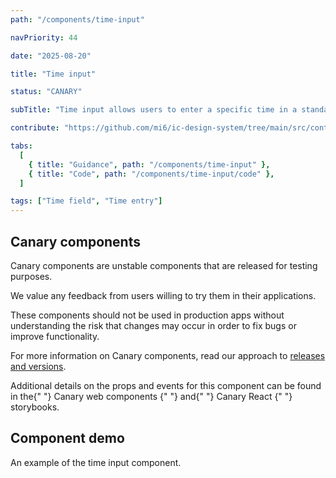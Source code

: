 ```yaml
---
path: "/components/time-input"

navPriority: 44

date: "2025-08-20"

title: "Time input"

status: "CANARY"

subTitle: "Time input allows users to enter a specific time in a standardised format for scheduling or time-based tasks."

contribute: "https://github.com/mi6/ic-design-system/tree/main/src/content/structured/components/time-input"

tabs:
  [
    { title: "Guidance", path: "/components/time-input" },
    { title: "Code", path: "/components/time-input/code" },
  ]

tags: ["Time field", "Time entry"]
---
```



<IcAlert
  heading="Canary component"
  variant="info"
  message="This component is new and its guidance will be updated over time."
/>

## Canary components

Canary components are unstable components that are released for testing purposes.

We value any feedback from users willing to try them in their applications.

These components should not be used in production apps without understanding the risk that changes may occur in order to fix bugs or improve functionality.

For more information on Canary components, read our approach to [releases and versions](/get-started/releases-versions).

<p>
  Additional details on the props and events for this component can be found in
  the{" "}
  <IcLink
    href="https://mi6.github.io/ic-ui-kit/branches/canary/main/web-components/?path=/docs/web-components-time-input--docs"
    target="_blank"
  >
    Canary web components
  </IcLink>{" "}
  and{" "}
  <IcLink
    href="https://mi6.github.io/ic-ui-kit/branches/canary/main/react/?path=/docs/react-components-time-input--docs"
    target="_blank"
  >
    Canary React
  </IcLink>{" "}
  storybooks.
</p>

## Component demo

An example of the time input component.

<ComponentPreview>
  <IcTimeInput
    label="Select coffee collection time"
    helperText="Enter in format HH:MM:SS"
  />
</ComponentPreview>
